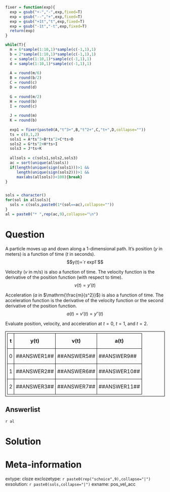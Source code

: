 ```r
fixer = function(exp){
  exp = gsub("+-","-",exp,fixed=T)
  exp = gsub("--","+",exp,fixed=T)
  exp = gsub("+1t","t",exp,fixed=T)
  exp = gsub("-1t","-t",exp,fixed=T)
  return(exp)
}

while(T){
  m = 6*sample(1:10,1)*sample(c(-1,1),1)
  b = 2*sample(1:10,1)*sample(c(-1,1),1)
  c = sample(1:10,1)*sample(c(-1,1),1)
  d = sample(1:10,1)*sample(c(-1,1),1)
  
  A = round(m/6)
  B = round(b/2)
  C = round(c)
  D = round(d)
  
  G = round(m/2)
  H = round(b)
  I = round(c)
  
  J = round(m)
  K = round(b)
  
  exp1 = fixer(paste0(A,"t^3+",B,"t^2+",C,"t+",D,collapse=""))
  ts = c(0,1,2)
  sols1 = A*ts^3+B*ts^2+C*ts+D
  sols2 = G*ts^2+H*ts+I
  sols3 = J*ts+K
  
  allsols = c(sols1,sols2,sols3)
  ac = sort(unique(allsols))
  if(length(unique(sign(sols1)))>1 && 
     length(unique(sign(sols2)))>1 &&
     max(abs(allsols))<100){break}
}


sols = character()
for(sol in allsols){
  sols = c(sols,paste0(1*(sol==ac),collapse=""))
}
al = paste0("* ",rep(ac,9),collapse="\n")


```

Question
========

A particle moves up and down along a 1-dimensional path. It's position ($y$ in meters) is a function of time ($t$ in seconds).
$$y(t)=`r exp1`$$

Velocity ($v$ in m/s) is also a function of time. The velocity function is the derivative of the position function (with respect to time).
$$v(t) = y'(t)$$

Acceleration ($a$ in $\mathrm{\frac{m}{s^2}}$) is also a function of time. The acceleration function is the derivative of the velocity function or the second derivative of the position function.
$$a(t)=v'(t)=y''(t)$$

Evaluate position, velocity, and acceleration at $t=0$, $t=1$, and $t=2$.

<style>
select.question_input {
width: 5em;
}
tr {height: 3em;}

table, th, td {
  border:1px solid black;
  padding:5px;
}
</style>


<table>
<tr>
    <th>t</th>
    <th>y(t)</th>
    <th>v(t)</th>
    <th>a(t)</th>
</tr>
<tr>
  <td>0</td>
  <td>##ANSWER1##</td>
  <td>##ANSWER5##</td>
  <td>##ANSWER9##</td>
</tr>
<tr>
  <td>1</td>
  <td>##ANSWER2##</td>
  <td>##ANSWER6##</td>
  <td>##ANSWER10##</td>
</tr>
<tr>
  <td>2</td>
  <td>##ANSWER3##</td>
  <td>##ANSWER7##</td>
  <td>##ANSWER11##</td>
</tr>
</table>


Answerlist
--------

`r al`


Solution
========



Meta-information
============
extype: cloze
exclozetype: `r paste0(rep("schoice",9),collapse="|")`
exsolution: `r paste0(sols,collapse="|")`
exname: pos_vel_acc